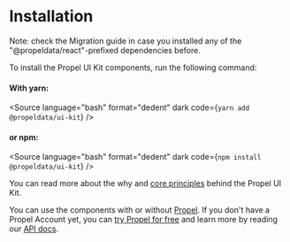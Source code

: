 
<Meta title="Getting started/Installation" />

# Installation

Note: check the <LinkTo kind="Getting started/Migration guide" story="overview">Migration guide</LinkTo> in case you installed any of the "@propeldata/react"-prefixed dependencies before.

To install the Propel UI Kit components, run the following command:

#### With yarn:

<Source
  language="bash"
  format="dedent"
  dark
  code={`
    yarn add @propeldata/ui-kit
  `}
/>

#### or npm:

<Source
  language="bash"
  format="dedent"
  dark
  code={`
    npm install @propeldata/ui-kit
  `}
/>

You can read more about the why and [core principles](../?path=/docs/getting-started-overview--overview#core-principles) behind the Propel UI Kit.

You can use the components with or without [Propel](https://www.propeldata.com/).
If you don't have a Propel Account yet, you can [try Propel for free](https://propeldata.com/get-started) and learn more by reading our [API docs](https://propeldata.com/docs).

